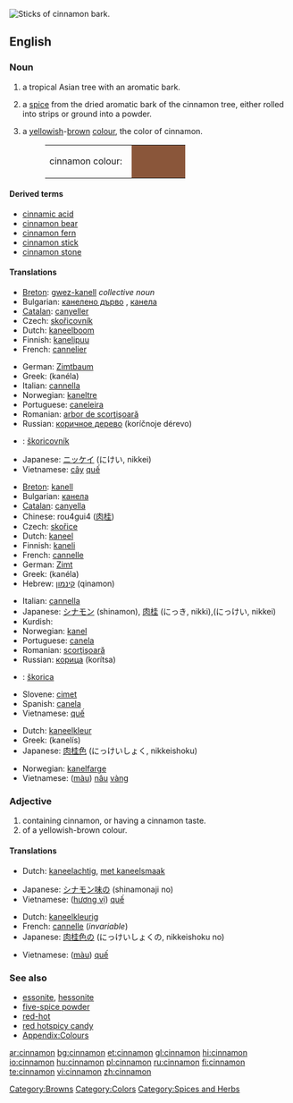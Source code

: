 [[Image:Cinnamomum verum.jpg|thumb|right|Sticks of cinnamon bark.]]
{{wikipedia}}
==English==

===Noun===
{{en-noun|s|-}}

# {{countable}} a tropical Asian tree with an aromatic bark.
# {{uncountable}} a [[spice]] from the dried aromatic bark of the cinnamon tree, either rolled into strips or ground into a powder.
# {{countable}} a [[yellow]]ish-[[brown]] [[color|colour]], the color of cinnamon.
#:<table><tr><td>cinnamon colour: &nbsp;</td><td bgcolor="#8A563A" width="80">&nbsp; </td></tr></table>

====Derived terms====
*[[cinnamic acid]]
*[[cinnamon bear]]
*[[cinnamon fern]]
*[[cinnamon stick]]
*[[cinnamon stone]]

====Translations====
{{trans-top|tree}}
*[[Breton]]: [[gwez-kanell]] ''collective noun''
*Bulgarian: [[канелено дърво]] {{n}}, [[канела]] {{f}}
*[[Catalan]]: [[canyeller]] {{m}}
*Czech: [[skořicovník]]  {{m}}
*Dutch: [[kaneelboom]] {{m}}
*Finnish: [[kanelipuu]]
*French: [[cannelier]] {{m}}
{{trans-mid}}
*German: [[Zimtbaum]] {{m}}
*Greek: {{t|el|κανέλα|f|}} (kanéla)
*Italian: [[cannella]] {{f}}
*Norwegian: [[kaneltre]] {{n}}
*Portuguese: [[caneleira]] {{f}}
*Romanian: [[arbor de scorţişoară]] {{m}}
*Russian: [[коричное дерево]] (koríčnoje dérevo) {{n}}
*{{ttbc|Slovak}}: [[škoricovník]] {{m}}
*Japanese: [[ニッケイ]] (にけい, nikkei)
*Vietnamese: [[cây]] [[quế]]
{{trans-bottom}}

{{trans-top|spice}}
*[[Breton]]: [[kanell]] {{m}}
*Bulgarian: [[канела]] {{f}}
*[[Catalan]]: [[canyella]] {{f}}
*Chinese: rou4gui4 ([[肉]][[桂]])
*Czech: [[skořice]] {{f}}
*Dutch: [[kaneel]] {{m}}
*Finnish: [[kaneli]]
*French: [[cannelle]] {{f}}
*German: [[Zimt]] {{m}}
*Greek: {{t|el|κανέλα|f|}} (kanéla)
*Hebrew: [[קינמון]] (qinamon) {{m}}
{{trans-mid}}
*Italian: [[cannella]] {{f}}
*Japanese: [[シナモン]] (shinamon), [[肉桂]] (にっき, nikki),(にっけい, nikkei)
*Kurdish: {{KUchar|[[دارچین]]}}
*Norwegian: [[kanel]]
*Portuguese: [[canela#Portuguese|canela]] {{f}}
*Romanian: [[scorţişoară]] {{f}}
*Russian: [[корица]] (korítsa) {{f}}
*{{ttbc|Slovak}}: [[škorica]] {{f}}
*Slovene: [[cimet]] {{m}}
*Spanish: [[canela#Spanish|canela]] {{f}}
*Vietnamese: [[quế]]
{{trans-bottom}}

{{trans-top|colour}}
*Dutch: [[kaneelkleur]] {{f}}
*Greek: {{t|el|κανελής|m|}} (kanelís)
*Japanese: [[肉桂色]] (にっけいしょく, nikkeishoku)
{{trans-mid}}
*Norwegian: [[kanelfarge]] {{m}}
*Vietnamese: ([[màu]]) [[nâu]] [[vàng]]
{{trans-bottom}}

===Adjective===
{{en-adj|-}}

# containing cinnamon, or having a cinnamon taste.
# of a yellowish-brown colour.

====Translations====
{{trans-top|flavour}}
*Dutch: [[kaneelachtig]], [[met kaneelsmaak]]
{{trans-mid}}
*Japanese: [[シナモン味]]の (shinamonaji no)
*Vietnamese: ([[hương vị]]) [[quế]]
{{trans-bottom}}

{{trans-top|colour}}
*Dutch: [[kaneelkleurig]]
*French: [[cannelle]] (''invariable'')
*Japanese: [[肉桂色]]の (にっけいしょくの, nikkeishoku no)
{{trans-mid}}
*Vietnamese: ([[màu]]) [[quế]]
{{trans-bottom}}

===See also===
*[[essonite]], [[hessonite]]
*[[five-spice powder]]
*[[red-hot]]
*[[red hotspicy candy]]
*[[Wiktionary_Appendix:Colours|Appendix:Colours]]

[[Category:Browns]]
[[Category:Colors]]
[[Category:Spices and Herbs]]

[[ar:cinnamon]]
[[bg:cinnamon]]
[[et:cinnamon]]
[[gl:cinnamon]]
[[hi:cinnamon]]
[[io:cinnamon]]
[[hu:cinnamon]]
[[pl:cinnamon]]
[[ru:cinnamon]]
[[fi:cinnamon]]
[[te:cinnamon]]
[[vi:cinnamon]]
[[zh:cinnamon]]